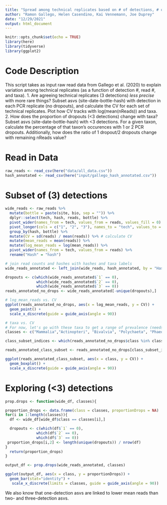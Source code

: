 ```yaml
---
title: "Spread among technical replicates based on # of detections, # of reads, or taxon"
author: "Ramon Gallego, Helen Casendino, Kai Vennemann, Joe Duprey"
date: "12/29/2021"
output: html_document
---
```


```r
knitr::opts_chunk$set(echo = TRUE)
library(here)
library(tidyverse)
library(ggplot2)
```

# Code Description

This script takes as input raw read data from Gallego et al. (2020) to explain variation among technical replicates (as a function of detection #, read #, and taxa). 
1. Are agreeing technical replicates (3 detections) *less precise* with more rare things?
Subset asvs (site-date-bottle-hash) with detection in each PCR replicate (no dropouts), and calculate the CV for each set of technical replicates. Plot how CV tracks with log(mean(nReads)) and taxa. 
2. How does the proportion of dropouts (<3 detections) change with taxa?
Subset asvs (site-date-bottle-hash) with <3 detections. For a given taxon, calculate the percentage of that taxon's occurences with 1 or 2 PCR dropouts. Additionally, how does the ratio of 1 dropout/2 dropouts change with remaining nReads value? 

# Read in Data 

```r
raw_reads <- read_csv(here("data/all_data.csv"))
hash_annotated <- read_csv(here("input/gallego_hash_annotated.csv"))
```

# Subset of (3) detections

```r

wide_reads <- raw_reads %>%
  mutate(bottle = paste(site, bio, sep = "")) %>%
  dplyr::select(tech, hash, reads, bottle) %>%
  pivot_wider(names_from = tech, values_from = reads, values_fill = 0) %>% # fill non-detections with zero, then data to longform
  pivot_longer(cols = c("1", "2", "3"), names_to = "tech", values_to = "reads") %>%
  group_by(hash, bottle) %>%
  mutate(CV = sd(reads) / mean(reads)) %>% # calculate CV
  mutate(mean_reads = mean(reads)) %>%
  mutate(log_mean_reads = log(mean_reads)) %>%
  pivot_wider(names_from = tech, values_from = reads) %>%
  rename("Hash" = "hash")

# join read counts and hashes with hashes and taxa labels
wide_reads_annotated <- left_join(wide_reads, hash_annotated, by = "Hash")

```

```r
dropouts <- c(which(wide_reads_annotated$`1` == 0),
              which(wide_reads_annotated$`2` == 0),
              which(wide_reads_annotated$`3` == 0))
reads_annotated_no_drops <- wide_reads_annotated[-unique(dropouts),]
```

```r

# log_mean_reads vs. CV
ggplot(reads_annotated_no_drops, aes(x = log_mean_reads, y = CV)) +
  geom_point() + 
  scale_x_discrete(guide = guide_axis(angle = 90))

# taxa vs. CV
# For now, let's go with these taxa to get a range of prevalence (needs work)
classes <- c("Mammalia","Actinopteri", "Bivalvia", "Polychaeta", "Phaeophyceae","Dictyochophyceae", "Dinophyceae")

class_subset_indices <- which(reads_annotated_no_drops$class %in% classes)

reads_annotated_class_subset <- reads_annotated_no_drops[class_subset_indices,]

ggplot(reads_annotated_class_subset, aes(x = class, y = CV)) +
  geom_boxplot() +
  scale_x_discrete(guide = guide_axis(angle = 90))
```

# Exploring (<3) detections

```r
prop.drops <- function(wide_df, classes){

proportion_drops <- data.frame(class = classes, proportionDrops = NA)
for(i in 1:length(classes)){
  df <- wide_df[wide_df$class == classes[i],]

  dropouts <- c(which(df$`1` == 0),
              which(df$`2` == 0),
              which(df$`3` == 0))
 proportion_drops[i,2] <- length(unique(dropouts)) / nrow(df)
}
  return(proportion_drops)
}

output_df <- prop.drops(wide_reads_annotated, classes)

ggplot(output_df, aes(x = class, y = proportionDrops)) +
  geom_bar(stat="identity") + 
   scale_x_discrete(limits = classes, guide = guide_axis(angle = 90)) 
```

We also know that one-detection asvs are linked to lower mean reads than two- and three-detection asvs. 

